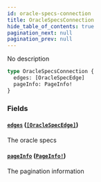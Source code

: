```yaml
---
id: oracle-specs-connection
title: OracleSpecsConnection
hide_table_of_contents: true
pagination_next: null
pagination_prev: null
---
```



No description

```graphql
type OracleSpecsConnection {
  edges: [OracleSpecEdge]
  pageInfo: PageInfo!
}
```


### Fields

#### [`edges`](#) ([`[OracleSpecEdge]`](/docs/testnet/graphql/objects/oracle-spec-edge))

The oracle specs


#### [`pageInfo`](#) ([`PageInfo!`](/docs/testnet/graphql/objects/page-info))

The pagination information




